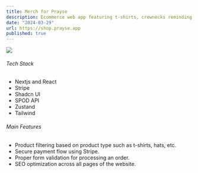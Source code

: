 ```yaml
---
title: Merch for Prayse
description: Ecommerce web app featuring t-shirts, crewnecks reminding us the power of prayer and praise in our walk with God.
date: "2024-03-29"
url: https://shop.prayse.app
published: true
---
```


[![](https://cdn.glitch.global/69b8ac83-65e1-49c7-8c9b-de466f11c793/Screenshot%202024-10-01%20at%203.43.55%E2%80%AFPM.png?v=1727822654781)](https://planetfall.io)

###### Tech Stack

- Nextjs and React
- Stripe
- Shadcn UI
- SPOD API
- Zustand
- Tailwind

###### Main Features

- Product filtering based on product type such as t-shirts, hats, etc.
- Secure payment flow using Stripe.
- Proper form validation for processing an order.
- SEO optimization across all pages of the website.
